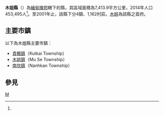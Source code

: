{{Infobox settlement
|native_name = {{lang|my|မူဆယ်ခရိုင်}}
|official_name = 木姐縣
|settlement_type = [[撣邦|撣邦]]行政區
|image_skyline = 
|image_map = 
|map_caption = 
|subdivision_type       = 國家
|subdivision_name       = {{flag|Myanmar}}
|subdivision_type1      = 省邦
|subdivision_name1      = [[撣邦|撣邦]]
|subdivision_type2      = 首府
|subdivision_name2      = [[木姐|木姐]]
|unit_pref = 
|area_total_km2 = 7,413.9
|population_as_of = 2014
|population_footnotes =<ref name="citypopulation">[http://www.citypopulation.de/php/myanmar-admin.php MYANMAR: Administrative Division]. Citypopulation. 2015-11-13</ref>
|population = 453,495
|population_density_km2 = 61.17
|latNS = N
|latd = 23
|latm = 58
|lats = 00
|longEW = E
|longd = 97
|longm = 54
|longs = 00
|coordinates_display = inline,title
|coordinates_region = MM
|pushpin_map = Burma
|elevation_footnotes    = <ref>[[Google_Earth|Google Earth]]</ref> 
|elevation_ft = 
|elevation_m = 791
|timezone = [[Myanmar_Standard_Time|MST]]
|utc_offset = +6:30
|website =
}}

'''木姐縣'''（{{my|m= မူဆယ်ခရိုင်|y= mu hcai hka. ruing}}）為[[緬甸|緬甸]][[撣邦|撣邦]]轄下的縣，其區域面積為7,413.9平方公里，2014年人口453,495人<ref name="citypopulation"/>。至2001年止，該縣下分4鎮、1,162村莊。[[木姐|木姐]]為該縣之首府。

==主要市鎮==
以下為木姐縣主要市鎮：
*[[貴概鎮|貴概鎮]]（Kutkai Township）
*[[木姐鎮|木姐鎮]]（Mu Se Township）
*[[南坎鎮|南坎鎮]]（Nanhkan Township）

==參見==
{{Reflist}}

<!--{{Shan State|state=collapsed}}-->
{{緬甸縣份|state=collapsed}}

[[Category:掸邦县份|M]]

{{Myanmar-stub}}